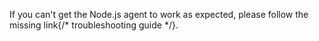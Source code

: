 

If you can't get the Node.js agent to work as expected,
please follow the <DocBadge><DocIcon size="s" type="unlink" title="missing link"/> missing link</DocBadge>{/*  <DocLink id="enApmAgentNodejsTroubleshooting">troubleshooting guide</DocLink> */}.